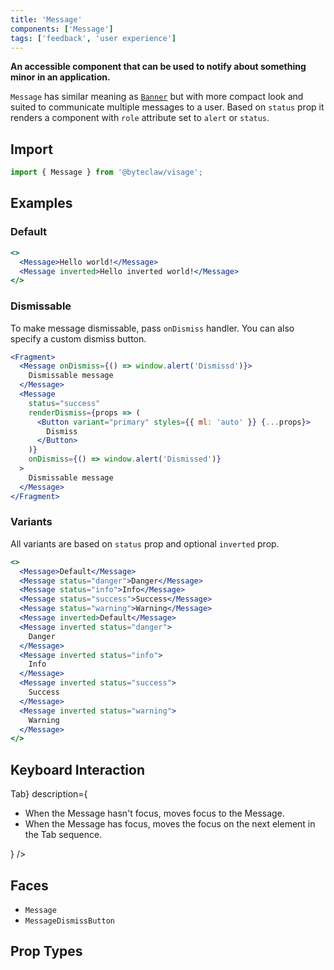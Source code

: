 ```yaml
---
title: 'Message'
components: ['Message']
tags: ['feedback', 'user experience']
---
```


**An accessible component that can be used to notify about something minor in an application.**

`Message` has similar meaning as [`Banner`](/feedback/banner) but with more compact look and suited to communicate multiple messages to a user. Based on `status` prop it renders a component with `role` attribute set to `alert` or `status`.

## Import

```js transpile=false
import { Message } from '@byteclaw/visage';
```

## Examples

### Default

```jsx live=true
<>
  <Message>Hello world!</Message>
  <Message inverted>Hello inverted world!</Message>
</>
```

### Dismissable

To make message dismissable, pass `onDismiss` handler. You can also specify a custom dismiss button.

```jsx live=true
<Fragment>
  <Message onDismiss={() => window.alert('Dismissd')}>
    Dismissable message
  </Message>
  <Message
    status="success"
    renderDismiss={props => (
      <Button variant="primary" styles={{ ml: 'auto' }} {...props}>
        Dismiss
      </Button>
    )}
    onDismiss={() => window.alert('Dismissed')}
  >
    Dismissable message
  </Message>
</Fragment>
```

### Variants

All variants are based on `status` prop and optional `inverted` prop.

```jsx live=true
<>
  <Message>Default</Message>
  <Message status="danger">Danger</Message>
  <Message status="info">Info</Message>
  <Message status="success">Success</Message>
  <Message status="warning">Warning</Message>
  <Message inverted>Default</Message>
  <Message inverted status="danger">
    Danger
  </Message>
  <Message inverted status="info">
    Info
  </Message>
  <Message inverted status="success">
    Success
  </Message>
  <Message inverted status="warning">
    Warning
  </Message>
</>
```

## Keyboard Interaction

<DescriptionList>
  <DescriptionListItem
    term={<KeyboardKey>Tab</KeyboardKey>}
    description={
      <ul>
        <li>When the Message hasn&apos;t focus, moves focus to the Message.</li>
        <li>
          When the Message has focus, moves the focus on the next element in the
          Tab sequence.
        </li>
      </ul>
    }
  />
</DescriptionList>

## Faces

- `Message`
- `MessageDismissButton`

## Prop Types

<PropTypes component="Message" />
